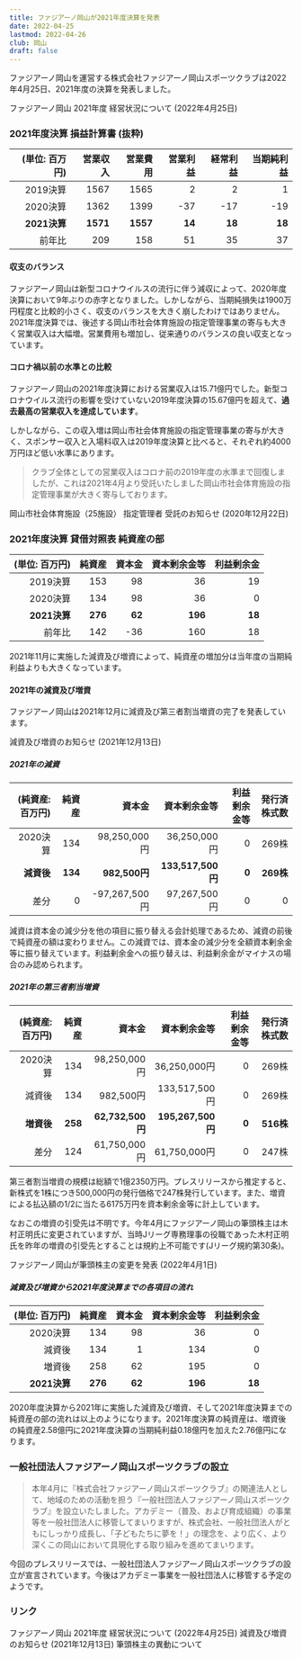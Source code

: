 ```yaml
---
title: ファジアーノ岡山が2021年度決算を発表
date: 2022-04-25
lastmod: 2022-04-26
club: 岡山
draft: false
---
```


ファジアーノ岡山を運営する株式会社ファジアーノ岡山スポーツクラブは2022年4月25日、2021年度の決算を発表しました。

<PanelLink to="https://www.fagiano-okayama.com/news/p1473057449.html">
  ファジアーノ岡山 2021年度 経営状況について (2022年4月25日)
</PanelLink>

### 2021年度決算 損益計算書 (抜粋)

| (単位: 百万円) | 営業収入 | 営業費用 | 営業利益 | 経常利益 | 当期純利益 |
|----------:|-----:|-----:|-----:|-----:|------:|
| 2019決算    | 1567 | 1565 | 2    | 2    | 1     |
| 2020決算    | 1362 | 1399 | -37  | -17  | -19   |
| **2021決算**    | **1571** | **1557** | **14**   | **18**   | **18**    |
| 前年比       | <Diff>209</Diff>  | <Diff>158</Diff>  | <Diff>51</Diff>   | <Diff>35</Diff>   | <Diff>37</Diff>    |

#### 収支のバランス

ファジアーノ岡山は新型コロナウイルスの流行に伴う減収によって、2020年度決算において9年ぶりの赤字となりました。しかしながら、当期純損失は1900万円程度と比較的小さく、収支のバランスを大きく崩したわけではありません。  
2021年度決算では、後述する岡山市社会体育施設の指定管理事業の寄与も大きく営業収入は大幅増。営業費用も増加し、従来通りのバランスの良い収支となっています。

#### コロナ禍以前の水準との比較

ファジアーノ岡山の2021年度決算における営業収入は15.71億円でした。新型コロナウイルス流行の影響を受けていない2019年度決算の15.67億円を超えて、**過去最高の営業収入を達成しています**。

しかしながら、この収入増は岡山市社会体育施設の指定管理事業の寄与が大きく、スポンサー収入と入場料収入は2019年度決算と比べると、それぞれ約4000万円ほど低い水準にあります。

> クラブ全体としての営業収入はコロナ前の2019年度の水準まで回復しましたが、これは2021年4月より受託いたしました岡山市社会体育施設の指定管理事業が大きく寄与しております。

<PanelLink to="https://www.fagiano-okayama.com/news/p1473056373.html">
  岡山市社会体育施設（25施設） 指定管理者 受託のお知らせ (2020年12月22日)
</PanelLink>

<Ad />

### 2021年度決算 貸借対照表 純資産の部

| (単位: 百万円) | 純資産 | 資本金 | 資本剰余金等 | 利益剰余金 |
|-------:|----:|----:|-------:|-------:|
| 2019決算 | 153 | 98  | 36     | 19    |
| 2020決算 | 134 | 98  | 36     | 0     |
| **2021決算** | **276** | **62**  | **196**    | **18**    |
| 前年比    | <Diff>142</Diff> | <Diff>-36</Diff> | <Diff>160</Diff>    | <Diff>18</Diff>    |

2021年11月に実施した減資及び増資によって、純資産の増加分は当年度の当期純利益よりも大きくなっています。

#### 2021年の減資及び増資

ファジアーノ岡山は2021年12月に減資及び第三者割当増資の完了を発表しています。

<PanelLink to="https://www.fagiano-okayama.com/news/p1473057137.html">
  減資及び増資のお知らせ (2021年12月13日)
</PanelLink>

##### 2021年の減資

| (純資産: 百万円) |   純資産 |          資本金 |        資本剰余金等 | 利益剰余金等 |  発行済株式数 |
|------------:|--------:|---------------:|------------------:|-----------:|------------:|
|   2020決算   |   134   | 98,250,000円   |    36,250,000円   |        0   |      269株   |
|   **減資後** | **134** |  **982,500円** | **133,517,500円** |      **0** |    **269株** |
|       差分   |     0   | <Diff>-97,267,500円</Diff> | <Diff>97,267,500円</Diff> | 0 | 0 |

減資は資本金の減少分を他の項目に振り替える会計処理であるため、減資の前後で純資産の額は変わりません。この減資では、資本金の減少分を全額資本剰余金等に振り替えています。利益剰余金への振り替えは、利益剰余金がマイナスの場合のみ認められます。

##### 2021年の第三者割当増資

| (純資産: 百万円) |   純資産 |             資本金 |        資本剰余金等 | 利益剰余金等 |  発行済株式数 |
|------------:|--------:|------------------:|------------------:|-----------:|------------:|
|     2020決算 |   134   |    98,250,000円   |    36,250,000円   |        0   |      269株   |
|     減資後   |   134   |       982,500円   |   133,517,500円   |        0   |      269株   |
|   **増資後** | **258** |  **62,732,500円** | **195,267,500円** |      **0** |    **516株** |
|         差分 | <Diff>124</Diff> | <Diff>61,750,000円</Diff> | <Diff>61,750,000円</Diff> | 0 | <Diff>247株</Diff> |

第三者割当増資の規模は総額で1億2350万円。プレスリリースから推定すると、新株式を1株につき500,000円の発行価格で247株発行しています。また、増資による払込額の1/2に当たる6175万円を資本剰余金等に計上しています。

なおこの増資の引受先は不明です。今年4月にファジアーノ岡山の筆頭株主は木村正明氏に変更されていますが、当時Jリーグ専務理事の役職であった木村正明氏を昨年の増資の引受先とすることは規約上不可能です(Jリーグ規約第30条)。

<PanelLink to="/posts/2022/04/fagiano-shareholder/">
  ファジアーノ岡山が筆頭株主の変更を発表 (2022年4月1日)
</PanelLink>

##### 減資及び増資から2021年度決算までの各項目の流れ

| (単位: 百万円) | 純資産 | 資本金 | 資本剰余金等 | 利益剰余金 |
|-------:|----:|----:|-------:|-------:|
| 2020決算 | 134 | 98  | 36     | 0     |
| 減資後    | 134 | 1   | 134    | 0     |
| 増資後    | 258 | 62  | 195    | 0     |
| **2021決算** | **276** | **62**  | **196**    | **18**    |

2020年度決算から2021年に実施した減資及び増資、そして2021年度決算までの純資産の部の流れは以上のようになります。2021年度決算の純資産は、増資後の純資産2.58億円に2021年度決算の当期純利益0.18億円を加えた2.76億円になります。

### 一般社団法人ファジアーノ岡山スポーツクラブの設立

> 本年4月に『株式会社ファジアーノ岡山スポーツクラブ』の関連法人として、地域のための活動を担う『一般社団法人ファジアーノ岡山スポーツクラブ』を設立いたしました。アカデミー（普及、および育成組織）の事業等を一般社団法人に移管してまいりますが、株式会社、一般社団法人がともにしっかり成長し、「子どもたちに夢を！」の理念を、より広く、より深くこの岡山において具現化する取り組みを進めてまいります。

今回のプレスリリースでは、一般社団法人ファジアーノ岡山スポーツクラブの設立が宣言されています。今後はアカデミー事業を一般社団法人に移管する予定のようです。

### リンク

<PanelLink to="https://www.fagiano-okayama.com/news/p1473057449.html">
  ファジアーノ岡山 2021年度 経営状況について (2022年4月25日)
</PanelLink>

<PanelLink to="https://www.fagiano-okayama.com/news/p1473057137.html">
  減資及び増資のお知らせ (2021年12月13日)
</PanelLink>

<PanelLink to="https://www.fagiano-okayama.com/news/p1473057384.html">
  筆頭株主の異動について
</PanelLink>
